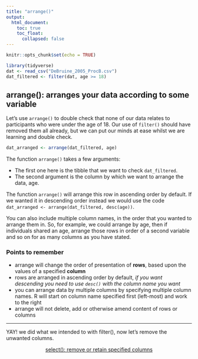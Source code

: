 ```yaml
---
title: "arrange()"
output: 
  html_document:
    toc: true
    toc_float:
      collapsed: false
---
```


<script src="reveal_extra.js"></script>

```r
knitr::opts_chunk$set(echo = TRUE)

library(tidyverse)
dat <- read_csv("DeBruine_2005_ProcB.csv")
dat_filtered <- filter(dat, age >= 18)

```

## arrange(): arranges your data according to some variable

Let's use `arrange()` to double check that none of our data relates to participants who were under the age of 18. Our use of `filter()` should have removed them all already, but we can put our minds at ease whilst we are learning and double check.

```r
dat_arranged <- arrange(dat_filtered, age)
```

The function `arrange()` takes a few arguments: 

- The first one here is the tibble that we want to check `dat_filtered`. 
- The second argument is the column by which we want to arrange the data, age. 

The function `arrange()` will arrange this row in ascending order by default. If we wanted it in descending order instead we would use the code `dat_arranged <- arrange(dat_filtered, desc(age))`.

You can also include multiple column names, in the order that you wanted to arrange them in. So, for example, we could arrange by age, then if individuals shared an age, arrange those rows in order of a second variable and so on for as many columns as you have stated.

### Points to remember

- arrange will change the order of presentation of **rows**, based upon the values of a specified **column**
- rows are arranged in ascending order by default, *if you want descending you need to use `desc()` with the column name you want*
- you can arrange data by multiple columns by specifying multiple column names. R will start on column name specified first (left-most) and work to the right
- arrange will not delete, add or otherwise amend content of rows or columns

___

YAY! we did what we intended to with filter(), now let's remove the unwanted columns.

<center> [select(): remove or retain specified columns](select.html) </center>